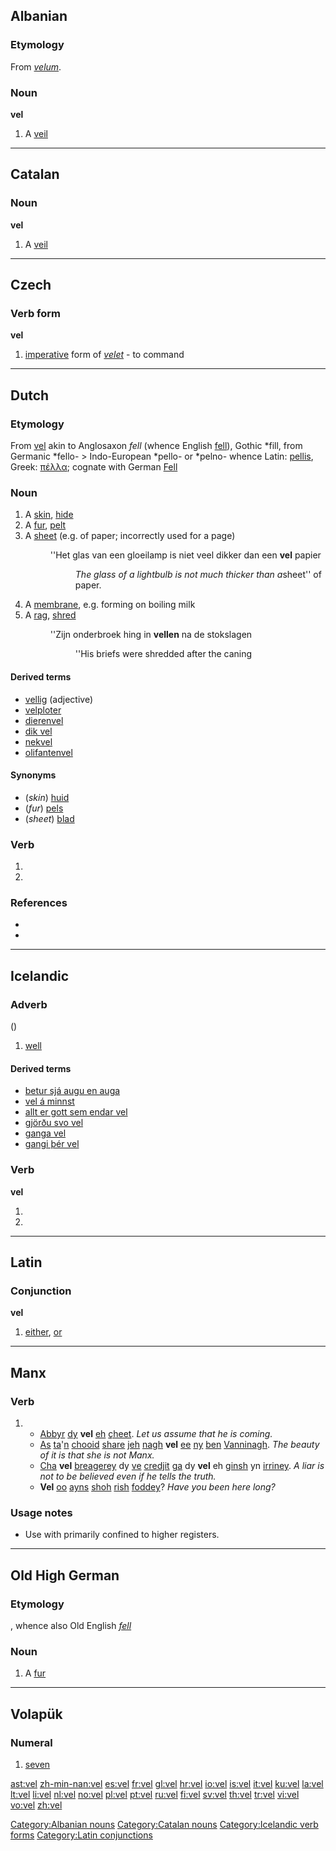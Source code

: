 {{also|-vel|vél|vėl|veļ|Appendix:ISO 639-3 language codes}}
==Albanian==

===Etymology===
From {{etyl|la|sq}} ''[[velum]]''.

===Noun===
'''vel''' {{m}}

# A [[veil]]

[[Category:Albanian nouns]]

----

==Catalan==

===Noun===
'''vel''' {{m}}

# A [[veil]]

[[Category:Catalan nouns]]

----

==Czech==

===Verb form===
'''vel'''

# [[imperative]] form of ''[[velet]]'' - to command

----

==Dutch==

===Etymology===
From {{etyl|dum|nl}} [[vel]] akin to Anglosaxon ''fell'' (whence English [[fell]]), Gothic *fill, from Germanic *fello- > Indo-European *pello- or *pelno- whence Latin: [[pellis]], Greek: [[πέλλα]]; cognate with German [[Fell]]

===Noun===
{{nl-noun|vellen|velletje|g=n}}

# A [[skin]], [[hide]]
# A [[fur]], [[pelt]]
# A [[sheet]] (e.g. of paper; incorrectly used for a page)
#: ''Het glas van een gloeilamp is niet veel dikker dan een '''vel''' papier
#:: ''The glass of a lightbulb is not much thicker than a ''sheet'' of paper.
# A [[membrane]], e.g. forming on boiling milk
# A [[rag]], [[shred]]
#: ''Zijn onderbroek hing in '''vellen''' na de stokslagen
#:: ''His briefs were shredded after the caning

====Derived terms====
* [[vellig]] (adjective)
* [[velploter]] {{m}}
* [[dierenvel]] {{n}}
* [[dik vel]] {{n}}
* [[nekvel]] {{n}}
* [[olifantenvel]] {{n}}

====Synonyms====
* (''skin'') [[huid]]
* (''fur'') [[pels]]
* (''sheet'') [[blad]] {{n}}

===Verb===
{{infl|nl}}

# {{nl-verb-form|p=1|n=sg|t=pres|m=ind|vellen}}
# {{nl-verb-form|m=imp|vellen}}

===References===
* {{R:Koenen}}
* {{R:Frank}}

----

==Icelandic==

===Adverb===
{{is-adv|betur|best}} ({{term|háttaratviksorð||adverb of manner|lang=is}})

# [[well]]

====Derived terms====
* [[betur sjá augu en auga]]
* [[vel á minnst]]
* [[allt er gott sem endar vel]]
* [[gjörðu svo vel]]
* [[ganga vel]]
* [[gangi þér vel]]

===Verb===
'''vel'''

# {{form of|first person singular present indicative|velja|lang=is}}
# {{form of|imperative singular|velja|lang=is}}

[[Category:Icelandic verb forms]]

----

==Latin==

===Conjunction===
'''vel'''

# [[either]], [[or]]

[[Category:Latin conjunctions]]

----

==Manx==

===Verb===
{{infl|gv|verb form}}

# {{form of|present dependent form|bee|lang=gv}}
#* [[abbyr|Abbyr]] [[dy]] '''vel''' [[eh]] [[çheet]]. ''Let us assume that he is coming.''
#* [[As]] [[ta]]'[[yn|n]] [[cooid|chooid]] [[share]] [[jeh]] [[nagh]] '''vel''' [[ee]] [[ny]] [[ben]] [[Manninagh|Vanninagh]]. ''The beauty of it is that she is not Manx.''
#* [[cha|Cha]] '''vel''' [[breagerey]] dy [[ve]] [[credjit]] [[ga]] dy '''vel''' eh [[ginsh]] yn [[firriney|irriney]]. ''A liar is not to be believed even if he tells the truth.''
#* '''Vel''' [[oo]] [[ayns]] [[shoh]] [[rish]] [[foddey]]? ''Have you been here long?''

===Usage notes===
* Use with {{term|cha|lang=gv}} primarily confined to higher registers.

----

==Old High German==

===Etymology===
{{proto|Germanic|fellam|lang=goh}}, whence also Old English ''[[fell]]''

===Noun===
{{goh-noun|g=n}}

# A [[fur]]

----

==Volapük==

===Numeral===
{{infl|vo|numeral}}

# {{cardinal|lang=vo}} [[seven]]

[[ast:vel]]
[[zh-min-nan:vel]]
[[es:vel]]
[[fr:vel]]
[[gl:vel]]
[[hr:vel]]
[[io:vel]]
[[is:vel]]
[[it:vel]]
[[ku:vel]]
[[la:vel]]
[[lt:vel]]
[[li:vel]]
[[nl:vel]]
[[no:vel]]
[[pl:vel]]
[[pt:vel]]
[[ru:vel]]
[[fi:vel]]
[[sv:vel]]
[[th:vel]]
[[tr:vel]]
[[vi:vel]]
[[vo:vel]]
[[zh:vel]]